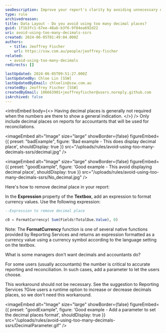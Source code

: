 ```yaml
---
seoDescription: Improve your report's clarity by avoiding unnecessary decimal places in data layouts—learn how to format currency values effectively.
type: rule
archivedreason:
title: Data Layout - Do you avoid using too many decimal places?
guid: 1f1b3fc1-67ee-48ab-b3f6-9f84ea692d22
uri: avoid-using-too-many-decimals-ssrs
created: 2024-06-05T01:49:04.000Z
authors:
  - title: Jeoffrey Fischer
    url: https://ssw.com.au/people/jeoffrey-fischer
related:
  - avoid-using-too-many-decimals
redirects: []

lastUpdated: 2024-06-05T09:51:27.000Z
lastUpdatedBy: Chloe Lin [SSW]
lastUpdatedByEmail: chloelin@ssw.com.au
createdBy: Jeoffrey Fischer [SSW]
createdByEmail: 106663901+jeoffreyfischer@users.noreply.github.com
isArchived: false
---
```


<introEmbed
  body={<>
Having decimal places is generally not required when the numbers are there to show a general indication.
  </>}
/>
Only include decimal places on reports for accountants that will be used for reconcilations.

<imageEmbed
  alt="Image"
  size="large"
  showBorder={false}
  figureEmbed={{
    preset: "badExample",
    figure: 'Bad example - This does display decimal place',
    shouldDisplay: true
  }}
  src="/uploads/rules/avoid-using-too-many-decimals-ssrs/decimal.jpg"
/>

<imageEmbed
  alt="Image"
  size="large"
  showBorder={false}
  figureEmbed={{
    preset: "goodExample",
    figure: 'Good example - This avoid displaying decimal place',
    shouldDisplay: true
  }}
  src="/uploads/rules/avoid-using-too-many-decimals-ssrs/No_decimal.jpg"
/>

Here's how to remove decimal place in your report:

In the **Expression** property of the **Textbox**, add an expression to format currency values. Use the following expression:

```sql
--Expression to remove decimal place

c0 = FormatCurrency( Sum(Fields!TotalDue.Value), 0)
```

Note: The **FormatCurrency** function is one of several native functions provided by Reporting Services and returns an expression formatted as a currency value using a currency symbol according to the language setting on the textbox.

What is some managers don't want decimals and accountants do?

For some users (usually accountants) the number is critical to accurate reporting and reconciliation. In such cases, add a parameter to let the users choose.

This workaround should not be necessary. See the suggestion to Reporting Services ?Give users a runtime option to increase or decrease decimals places, so we don't need this workaround.

<imageEmbed
  alt="Image"
  size="large"
  showBorder={false}
  figureEmbed={{
    preset: "goodExample",
    figure: 'Good example - Add a parameter to set the decimal places format',
    shouldDisplay: true
  }}
  src="/uploads/rules/avoid-using-too-many-decimals-ssrs/DecimalParameter.gif"
/>

